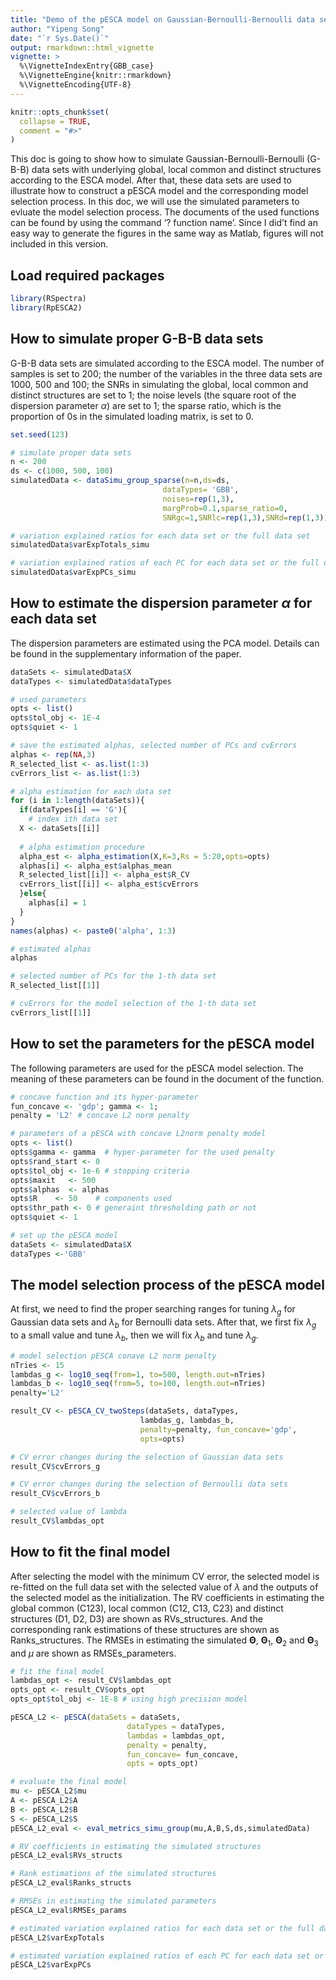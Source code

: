 ```yaml
---
title: "Demo of the pESCA model on Gaussian-Bernoulli-Bernoulli data sets"
author: "Yipeng Song"
date: "`r Sys.Date()`"
output: rmarkdown::html_vignette
vignette: >
  %\VignetteIndexEntry{GBB_case}
  %\VignetteEngine{knitr::rmarkdown}
  %\VignetteEncoding{UTF-8}
---
```


```r
knitr::opts_chunk$set(
  collapse = TRUE,
  comment = "#>"
)
```

This doc is going to show how to simulate Gaussian-Bernoulli-Bernoulli (G-B-B) data sets with underlying global, local common and distinct structures according to the ESCA model. After that, these data sets are used to illustrate how to construct a pESCA model and the corresponding model selection process. In this doc, we will use the simulated parameters to
evluate the model selection process. The documents of the used functions can be found by using the command '? function name'. Since I did't find an easy way to generate the figures in the same way as Matlab, figures will not included in this version.

## Load required packages
```r
library(RSpectra)
library(RpESCA2)

```
 
## How to simulate proper G-B-B data sets
G-B-B data sets are simulated according to the ESCA model. The number of
samples is set to 200; the number of the variables in the three data sets 
are 1000, 500 and 100; the SNRs in simulating the global, local common and
distinct structures are set to 1; the noise levels (the square root of the 
dispersion parameter $\alpha$) are set to 1; the sparse ratio, which is 
the proportion of 0s in the simulated loading matrix, is set to 0. 

```r
set.seed(123)

# simulate proper data sets
n <- 200
ds <- c(1000, 500, 100)
simulatedData <- dataSimu_group_sparse(n=n,ds=ds,
                                  dataTypes= 'GBB',
                                  noises=rep(1,3),
                                  margProb=0.1,sparse_ratio=0,
                                  SNRgc=1,SNRlc=rep(1,3),SNRd=rep(1,3))

# variation explained ratios for each data set or the full data set
simulatedData$varExpTotals_simu

# variation explained ratios of each PC for each data set or the full data set
simulatedData$varExpPCs_simu

```


## How to estimate the dispersion parameter $\alpha$ for each data set
The dispersion parameters are estimated using the PCA model.
Details can be found in the supplementary information of the paper.

```r
dataSets <- simulatedData$X
dataTypes <- simulatedData$dataTypes

# used parameters
opts <- list()
opts$tol_obj <- 1E-4
opts$quiet <- 1

# save the estimated alphas, selected number of PCs and cvErrors
alphas <- rep(NA,3)
R_selected_list <- as.list(1:3)
cvErrors_list <- as.list(1:3)

# alpha estimation for each data set
for (i in 1:length(dataSets)){
  if(dataTypes[i] == 'G'){
    # index ith data set
  X <- dataSets[[i]]
  
  # alpha estimation procedure
  alpha_est <- alpha_estimation(X,K=3,Rs = 5:20,opts=opts)
  alphas[i] <- alpha_est$alphas_mean
  R_selected_list[[i]] <- alpha_est$R_CV
  cvErrors_list[[i]] <- alpha_est$cvErrors
  }else{
    alphas[i] = 1
  }
}
names(alphas) <- paste0('alpha', 1:3)

# estimated alphas
alphas

# selected number of PCs for the 1-th data set
R_selected_list[[1]]

# cvErrors for the model selection of the 1-th data set
cvErrors_list[[1]]
```

## How to set the parameters for the pESCA model
The following parameters are used for the pESCA model selection. 
The meaning of these parameters can be found in the document of the function.

```r
# concave function and its hyper-parameter
fun_concave <- 'gdp'; gamma <- 1;
penalty = 'L2' # concave L2 norm penalty

# parameters of a pESCA with concave L2norm penalty model
opts <- list()
opts$gamma <- gamma  # hyper-parameter for the used penalty
opts$rand_start <- 0
opts$tol_obj <- 1e-6 # stopping criteria
opts$maxit   <- 500
opts$alphas  <- alphas
opts$R    <- 50    # components used
opts$thr_path <- 0 # generaint thresholding path or not
opts$quiet <- 1

# set up the pESCA model
dataSets <- simulatedData$X
dataTypes <-'GBB'     

```

## The model selection process of the pESCA model
At first, we need to find the proper searching ranges for tuning
$\lambda_g$ for Gaussian data sets and $\lambda_b$ for Bernoulli data
sets. After that, we first fix $\lambda_g$ to a small value and tune
$\lambda_b$, then we will fix $\lambda_b$ and tune $\lambda_g$. 

```r
# model selection pESCA conave L2 norm penalty
nTries <- 15
lambdas_g <- log10_seq(from=1, to=500, length.out=nTries)
lambdas_b <- log10_seq(from=5, to=100, length.out=nTries)
penalty='L2'

result_CV <- pESCA_CV_twoSteps(dataSets, dataTypes,
                             lambdas_g, lambdas_b,
                             penalty=penalty, fun_concave='gdp',
                             opts=opts)

# CV error changes during the selection of Gaussian data sets
result_CV$cvErrors_g

# CV error changes during the selection of Bernoulli data sets
result_CV$cvErrors_b

# selected value of lambda
result_CV$lambdas_opt

```

## How to fit the final model
After selecting the model with the minimum CV error, the selected model is
re-fitted on the full data set with the selected value of $\lambda$ and
the outputs of the selected model as the initialization. The RV
coefficients in estimating the global common (C123), local common (C12,
C13, C23) and distinct structures (D1, D2, D3) are shown as RVs_structures. 
And the corresponding rank estimations of these structures are shown as 
Ranks_structures. The RMSEs in estimating the simulated
$\mathbf{\Theta}$, $\mathbf{\Theta}_1$, $\mathbf{\Theta}_2$ and
$\mathbf{\Theta}_3$ and $\mu$ are shown as RMSEs_parameters. 

```r
# fit the final model
lambdas_opt <- result_CV$lambdas_opt
opts_opt <- result_CV$opts_opt
opts_opt$tol_obj <- 1E-8 # using high precision model

pESCA_L2 <- pESCA(dataSets = dataSets,
                          dataTypes = dataTypes,
                          lambdas = lambdas_opt,
                          penalty = penalty,
                          fun_concave= fun_concave,
                          opts = opts_opt)

# evaluate the final model
mu <- pESCA_L2$mu
A <- pESCA_L2$A
B <- pESCA_L2$B
S <- pESCA_L2$S
pESCA_L2_eval <- eval_metrics_simu_group(mu,A,B,S,ds,simulatedData)

# RV coefficients in estimating the simulated structures
pESCA_L2_eval$RVs_structs

# Rank estimations of the simulated structures
pESCA_L2_eval$Ranks_structs

# RMSEs in estimating the simulated parameters
pESCA_L2_eval$RMSEs_params

# estimated variation explained ratios for each data set or the full data set
pESCA_L2$varExpTotals

# estimated variation explained ratios of each PC for each data set or the full data set
pESCA_L2$varExpPCs

```


